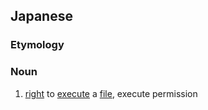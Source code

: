 ==Japanese==
{{ja-kanjitab|じつ|こう|けん|k1=じっ|yomi=o}}

===Etymology===
{{suffix|実行|権|lang=ja|t1=execution|t2=right|sort=しっこうけん'}}

===Noun===
{{ja-noun|じっこうけん}}
# {{lb|ja|computing|sort=しっこうけん'}} [[right]] to [[execute]] a [[file]], execute permission
